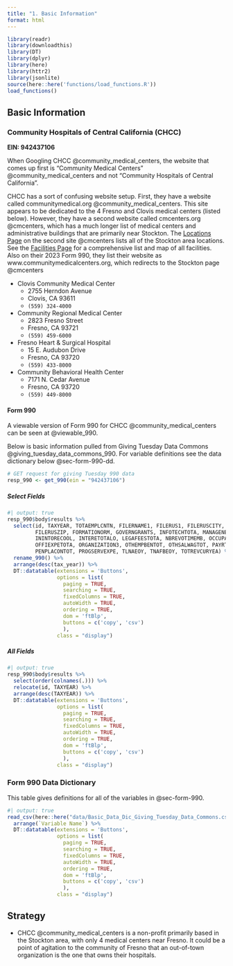 ```yaml
---
title: "1. Basic Information"
format: html
---
```


```r
library(readr)
library(downloadthis)
library(DT)
library(dplyr)
library(here)
library(httr2)
library(jsonlite)
source(here::here('functions/load_functions.R'))
load_functions()
```

## Basic Information

### Community Hospitals of Central California (CHCC)

**EIN: 942437106**

When Googling CHCC @community_medical_centers, the website that comes up first is "Community Medical Centers" @community_medical_centers and not "Community Hospitals of Central California".

CHCC has a sort of confusing website setup. First, they have a website called communitymedical.org @community_medical_centers. This site appears to be dedicated
to the 4 Fresno and Clovis medical centers (listed below). However, they have a second website called cmcenters.org @cmcenters, which has a much longer list of medical centers and administrative buildings that are primarily near Stockton. The [Locations Page](https://cmcenters.org/locations/) on the second site @cmcenters lists all of the Stockton area locations. See the [Facilities Page](03_facilities.html) for a comprehensive list and map of all facilities. Also on their 2023 Form 990, they list their website as www.communitymedicalcenters.org, which redirects to the Stockton page @cmcenters

  - Clovis Community Medical Center
      - 2755 Herndon Avenue
      - Clovis, CA 93611
      - `(559) 324-4000`
  
  - Community Regional Medical Center
      - 2823 Fresno Street
      - Fresno, CA 93721
      - `(559) 459-6000`
  
  - Fresno Heart & Surgical Hospital
      - 15 E. Audubon Drive
      - Fresno, CA 93720
      - `(559) 433-8000`
  
  - Community Behavioral Health Center
      - 7171 N. Cedar Avenue
      - Fresno, CA 93720
      - `(559) 449-8000`
      
      
#### Form 990 {#sec-form-990}

A viewable version of Form 990 for CHCC @community_medical_centers can be seen at @viewable_990.

Below is basic information pulled from Giving Tuesday Data Commons @giving_tuesday_data_commons_990. For variable definitions see the data dictionary below @sec-form-990-dd.

```r
# GET request for giving Tuesday 990 data
resp_990 <- get_990(ein = "942437106") 
```


##### Select Fields
```r
#| output: true
resp_990$body$results %>% 
  select(id, TAXYEAR, TOTAEMPLCNTN, FILERNAME1, FILERUS1, FILERUSCITY, FILERUSSTATE, 
         FILERUSZIP, FORMATIONORM, GOVERNGRANTS, INFOTECHTOTA, MANAGENEEXPE, 
         ININTORECOOL, INTERETOTALO, LEGAFEESTOTA, NBREVOTIMEMB, OCCUPATOTALO, 
         OFFIEXPETOTA, ORGANIZATION3, OTHEMPBENTOT, OTHSALWAGTOT, PAYRTAXETOTA, 
         PENPLACONTOT, PROGSERVEXPE, TLNAEOY, TNAFBEOY, TOTREVCURYEA) %>% 
  rename_990() %>% 
  arrange(desc(tax_year)) %>% 
  DT::datatable(extensions = 'Buttons',
                options = list(
                  paging = TRUE,
                  searching = TRUE,
                  fixedColumns = TRUE,
                  autoWidth = TRUE,
                  ordering = TRUE,
                  dom = 'ftBlp',
                  buttons = c('copy', 'csv')
                  ),
                class = "display")
```



##### All Fields

```r
#| output: true
resp_990$body$results %>% 
  select(order(colnames(.))) %>% 
  relocate(id, TAXYEAR) %>% 
  arrange(desc(TAXYEAR)) %>% 
  DT::datatable(extensions = 'Buttons',
                options = list(
                  paging = TRUE,
                  searching = TRUE,
                  fixedColumns = TRUE,
                  autoWidth = TRUE,
                  ordering = TRUE,
                  dom = 'ftBlp',
                  buttons = c('copy', 'csv')
                  ),
                class = "display")
```

### Form 990 Data Dictionary {#sec-form-990-dd}

This table gives definitions for all of the variables in @sec-form-990.
```r
#| output: true
read_csv(here::here("data/Basic_Data_Dic_Giving_Tuesday_Data_Commons.csv")) %>% 
  arrange(`Variable Name`) %>% 
  DT::datatable(extensions = 'Buttons',
                options = list(
                  paging = TRUE,
                  searching = TRUE,
                  fixedColumns = TRUE,
                  autoWidth = TRUE,
                  ordering = TRUE,
                  dom = 'ftBlp',
                  buttons = c('copy', 'csv')
                  ),
                class = "display")
```


## Strategy

  - CHCC @community_medical_centers is a non-profit primarily based in the Stockton area, with only 4 medical centers near Fresno. It could be a point of agitation to the community of Fresno that an out-of-town organization is the one that owns their hospitals.